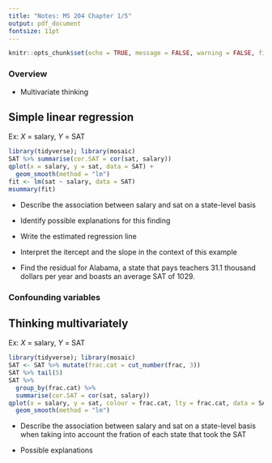```yaml
---
title: "Notes: MS 204 Chapter 1/5"
output: pdf_document
fontsize: 11pt 
---
```


```r
knitr::opts_chunk$set(echo = TRUE, message = FALSE, warning = FALSE, fig.height =2.5, fig.width = 4.5)
```

### Overview

- Multivariate thinking

## Simple linear regression

Ex: $X$ = salary, $Y$ = SAT

```r
library(tidyverse); library(mosaic)
SAT %>% summarise(cor.SAT = cor(sat, salary))
qplot(x = salary, y = sat, data = SAT) + 
  geom_smooth(method = "lm")
fit <- lm(sat ~ salary, data = SAT)
msummary(fit)
```

\newpage


- Describe the association between salary and sat on a state-level basis


\vspace{40pt}


- Identify possible explanations for this finding 

\vspace{60pt}



- Write the estimated regression line


\vspace{40pt}


- Interpret the itercept and the slope in the context of this example


\vspace{80pt}



- Find the residual for Alabama, a state that pays teachers 31.1 thousand dollars per year and boasts an average SAT of 1029.



\vspace{60pt}


### Confounding variables

\newpage



## Thinking multivariately


Ex: $X$ = salary, $Y$ = SAT

```r
library(tidyverse); library(mosaic)
SAT <- SAT %>% mutate(frac.cat = cut_number(frac, 3))
SAT %>% tail(5)                      
SAT %>% 
  group_by(frac.cat) %>% 
  summarise(cor.SAT = cor(sat, salary))
qplot(x = salary, y = sat, colour = frac.cat, lty = frac.cat, data = SAT) + 
  geom_smooth(method = "lm")
```


- Describe the association between salary and sat on a state-level basis when taking into account the fration of each state that took the SAT


\vspace{40pt}


- Possible explanations
